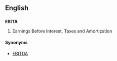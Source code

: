 ==English==

==={{acronym-old|en}}===
'''EBITA'''

# Earnings Before Interest, Taxes and Amortization

====Synonyms====
* [[EBITDA]]